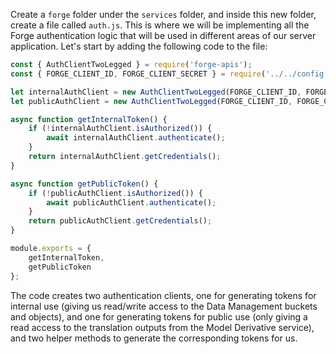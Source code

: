 Create a `forge` folder under the `services` folder, and inside this new folder, create a file
called `auth.js`. This is where we will be implementing all the Forge authentication logic that
will be used in different areas of our server application. Let's start by adding the following
code to the file:

```js title="services/forge/auth.js"
const { AuthClientTwoLegged } = require('forge-apis');
const { FORGE_CLIENT_ID, FORGE_CLIENT_SECRET } = require('../../config.js');

let internalAuthClient = new AuthClientTwoLegged(FORGE_CLIENT_ID, FORGE_CLIENT_SECRET, ['bucket:read', 'bucket:create', 'data:read', 'data:write', 'data:create'], true);
let publicAuthClient = new AuthClientTwoLegged(FORGE_CLIENT_ID, FORGE_CLIENT_SECRET, ['viewables:read'], true);

async function getInternalToken() {
    if (!internalAuthClient.isAuthorized()) {
        await internalAuthClient.authenticate();
    }
    return internalAuthClient.getCredentials();
}

async function getPublicToken() {
    if (!publicAuthClient.isAuthorized()) {
        await publicAuthClient.authenticate();
    }
    return publicAuthClient.getCredentials();
}

module.exports = {
    getInternalToken,
    getPublicToken
};
```

The code creates two authentication clients, one for generating tokens for internal use
(giving us read/write access to the Data Management buckets and objects), and one for generating
tokens for public use (only giving a read access to the translation outputs from the Model Derivative
service), and two helper methods to generate the corresponding tokens for us.
